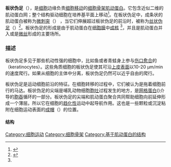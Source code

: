 {{多個問題|

{{expand English|time=2017-07-23T18:34:53+00:00 }}
{{expand|time=2017-07-23T18:34:53+00:00 }}
}}
'''板状伪足'''（{{lang-en|lamellipodium，复数lamellipodia}}），是[[细胞|细胞]]边缘负责[[细胞移动|细胞移动]]的[[细胞骨架|细胞骨架]][[肌动蛋白|肌动蛋白]]。它包含近似二维的肌动蛋白网；整个结构驱动细胞在培养基平面上移动<ref name="Alberts">{{cite book|last1=Alberts|first1=Bruce|first2=Alexander|last2=Johnson|first3=Julian|last3=Lewis|first4=Martin|last4=Raff|first5=Keith|last5=Roberts|first6=Peter|last6=Walter|year=2002|title=Molecular Biology of the Cell|edition=4th|publisher=Garland Science|location=New York, NY|isbn=978-0-8153-3218-3|pages=908, 931, 973–975}}</ref>。在板状伪足中，成条状的肌动蛋白被称为[[微刺突|微刺突]]（{{tsl|en|Filopodia|microspikes}}） ，当它们伸展超过板状伪足的前沿时，被称为[[丝状伪足|丝状伪足]]（{{tsl|en|Filopodia|Filopodia}}）<ref name="Small">{{cite journal |last1=Small |first1=J. Victor |last2=Stradal |first2=Theresia |last3=Vignal |first3=Emmanuel |last4=Rottner |first4=Klemens |year=2002 |title=The lamellipodium: where motility begins |journal=[[Trends_in_Cell_Biology|Trends in Cell Biology]] |volume=12 |issue=3 |pages=112–120 |doi=10.1016/S0962-8924(01)02237-1 |pmid=11859023}}</ref>。板状伪足的形成是由于肌动蛋白在[[细胞膜|细胞膜]]中[[成核|成核]] <ref name="Alberts" />，并且是肌动蛋白并入或是[[微丝|微丝]]形成的主要场所。

=== 描述 ===
板状伪足多见于那些机动性强的细胞中，比如鱼或者青蛙身上参与[[伤口愈合|伤口愈合]]的{{tsl |en|Keratinocyte|角质细胞}}（keratinocytes）。这些角质细胞的板状伪足使其可沿[[上皮组织|上皮表面]]以10-20 μm/min的速度爬行。如果从细胞的主体中分离，板状伪足仍然可以近乎自由的爬行。

板状伪足是运动细胞前沿的特征。在细胞转移的过程中，它们被认为是拖着细胞前行的马达。板状伪足的尖端是哺乳动物细胞[[胞吐作用|胞吐]]过程发生的地方，是[[网格蛋白|网格蛋白]]({{tsl|en|clathrin|clathrin}})介导的[[胞吞作用|胞吞]]循环的一部分。板状伪足的尖端和肌动蛋白聚合共同帮助细胞向前延伸形成一个薄层。所以它在细胞的[[趨化性|趋化性]]运动中起导航作用。这也是一些颗粒或沉淀粘附在细胞运动表面的[[成帽|成帽]]（{{tsl|en|Cap formation|Cap formation}}）的位置。

==== 结构 ====
[[Category:细胞运动|Category:细胞运动]]
[[Category:细胞骨架|Category:细胞骨架]]
[[Category:基于肌动蛋白的结构|Category:基于肌动蛋白的结构]]
